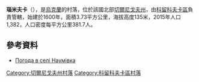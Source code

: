 {{coord|51|50|1|N|32|11|38|E|scale:100000|display=title}}

'''瑙米夫卡'''（{{lang-uk|Наумівка}}），是[[烏克蘭|烏克蘭]]的村落，位於該國北部[[切爾尼戈夫州|切爾尼戈夫州]]，由[[科留科夫卡區|科留科夫卡區]]負責管轄，始建於1600年，面積3.73平方公里，海拔高度135米，2015年人口1,382，人口密度每平方公里381.7人。

==參考資料==
* [http://weather.in.ua/ua/chernigovskaja/16666 Погода в селі Наумівка] {{Wayback|url=http://weather.in.ua/ua/chernigovskaja/16666 |date=20180701222333 }}

[[Category:切爾尼戈夫州村落|Category:切爾尼戈夫州村落]]
[[Category:科留科夫卡區村落|Category:科留科夫卡區村落]]


{{Chernihiv-geo-stub}}